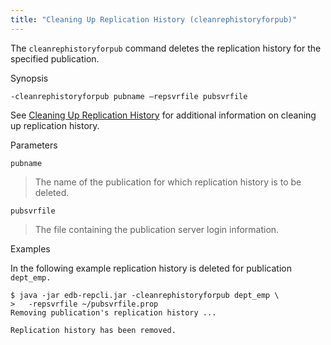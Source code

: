 ```yaml
---
title: "Cleaning Up Replication History (cleanrephistoryforpub)"
---
```


<div id="clean_replication_history" class="registered_link"></div>


The `cleanrephistoryforpub` command deletes the replication history for the specified publication.

Synopsis

`-cleanrephistoryforpub pubname –repsvrfile pubsvrfile`

See [Cleaning Up Replication History](../../07_common_operations/#clean_up_replication_history) for additional information on cleaning up replication history.

Parameters

`pubname`

> The name of the publication for which replication history is to be deleted.

`pubsvrfile`

> The file containing the publication server login information.

Examples

In the following example replication history is deleted for publication `dept_emp.`

``` text
$ java -jar edb-repcli.jar -cleanrephistoryforpub dept_emp \
>   -repsvrfile ~/pubsvrfile.prop
Removing publication's replication history ...

Replication history has been removed.
```
